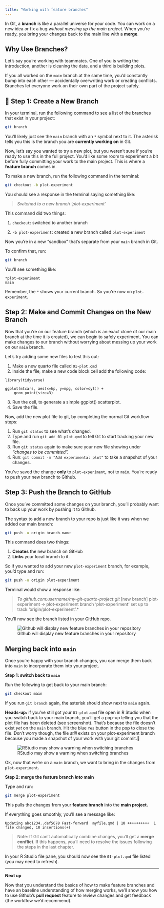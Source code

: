 ```yaml
---
title: "Working with feature branches"
---
```


In Git, a **branch** is like a parallel universe for your code. You can work on a new idea or fix a bug *without messing up the main project*. When you're ready, you bring your changes back to the main line with a **merge**.

## Why Use Branches?

Let’s say you're working with teammates. One of you is writing the introduction, another is cleaning the data, and a third is building plots.

If you all worked on the `main` branch at the same time, you’d constantly bump into each other — accidentally overwriting work or creating conflicts. Branches let everyone work on their own part of the project safely.

## 🌱 Step 1: Create a New Branch

In your terminal, run the following command to see a list of the branches that exist in your project:

``` bash
git branch
```

You'll likely just see the `main` branch with an `*` symbol next to it. The asterisk tells you this is the branch you are **currently working on** in Git.

Now, let’s say you wanted to try a new plot, but you weren't sure if you're ready to use this in the full project. You'd like some room to experiment a bit before fully committing your work to the main project. This is where a **feature branch** comes in.

To make a new branch, run the following command in the terminal:

``` bash
git checkout -b plot-experiment
```

You should see a response in the terminal saying something like:

> *Switched to a new branch 'plot-experiment'*

This command did two things:

1.  `checkout`: switched to another branch

2.  `-b plot-experiment`: created a new branch called `plot-experiment`

Now you’re in a new “sandbox” that’s separate from your `main` branch in Git.

To confirm that, run:

``` bash
git branch
```

You’ll see something like:

```         
*plot-experiment
main
```

Remember, the `*` shows your current branch. So you're now on `plot-experiment`.

## Step 2: Make and Commit Changes on the New Branch

Now that you're on our feature branch (which is an exact clone of our main branch at the time it is created), we can begin to safely experiment. You can make changes to our branch without worrying about messing up your work on our `main` branch.

Let's try adding some new files to test this out:

1.  Make a new quarto file called `01-plot.qmd`
2.  Inside the file, make a new code block cell add the following code:

```         
library(tidyverse)

ggplot(mtcars, aes(x=hp, y=mpg, color=cyl)) +
    geom_point(size=3)
```

3.  Run the cell, to generate a simple ggplot() scatterplot.
4.  Save the file.

Now, add the new plot file to git, by completing the normal Git workflow steps:

1.  Run `git status` to see what's changed.
2.  Type and run `git add 01-plot.qmd` to tell Git to start tracking your new file.
3.  Run `git status` again to make sure your new file showing under *"changes to be committed".*
4.  Run: `git commit -m "Add experimental plot"` to take a snapshot of your changes.

You’ve saved the change **only** to `plot-experiment`, not to `main`. You're ready to push your new branch to Github.

## Step 3: Push the Branch to GitHub

Once you've committed some changes on your branch, you'll probably want to back up your work by pushing it to Github.

The syntax to add a new branch to your repo is just like it was when we added our main branch:

``` bash
git push -u origin branch-name
```

This command does two things:

1.  **Creates** the new branch on GitHub
2.  **Links** your local branch to it.

So if you wanted to add your new `plot-experiment` branch, for example, you'd type and run:

``` bash
git push -u origin plot-experiment
```

Terminal would show a response like:

> *To github.com:username/my-git-quarto-project.git* \[new branch\] plot-experiment -\> plot-experiment branch 'plot-experiment' set up to track 'origin/plot-experiment'.\*

You’ll now see the branch listed in your GitHub repo.

![Github will display new feature branches in your repository](../images/github-branch.png)

## Merging back into `main`

Once you’re happy with your branch changes, you can merge them back into `main` to incorporate them into your project.

**Step 1: switch back to `main`**

Run the following to get back to your main branch:

``` bash
git checkout main
```

If you run `git branch` again, the asterisk should show next to `main` again.



**Heads-up:** if you've still got your `01-plot.qmd` file open in R Studio when you switch back to your main branch, you'll get a pop-up telling you that the plot file has been deleted (see screenshot). That's because the file doesn't exist *yet* on the `main` branch. Hit the blue `Yes` button in the pop to close the file. Don't worry though, the file *still* exists on your plot-experiment branch because you made a snapshot of your work with your git commit.🤠

![RStudio may show a warning when switching branches](../images/feature-branch-missing-file.png)

Ok, now that we're on a `main` branch, we want to bring in the changes from `plot-experiment`.

**Step 2: merge the feature branch *into* main**

Type and run:

``` bash
git merge plot-experiment
```

This pulls the changes from your **feature branch** into the **main project.**

If everything goes smoothly, you’ll see a message like:

`Updating abc1234..def5678 Fast-forward  myfile.qmd | 10 ++++++++++  1 file changed, 10 insertions(+)`

> Note: If Git can’t automatically combine changes, you’ll get a **merge conflict**. If this happens, you'll need to resolve the issues following the steps in the last chapter.

In your R Studio file pane, you should now see the `01-plot.qmd` file listed (you may need to refresh).

------------------------------------------------------------------------

**Next up**

Now that you understand the basics of how to make feature branches and have an baseline understanding of how merging works, we'll show you how to use Github's **pull request** feature to review changes and get feedback (the workflow we'd recommend).
